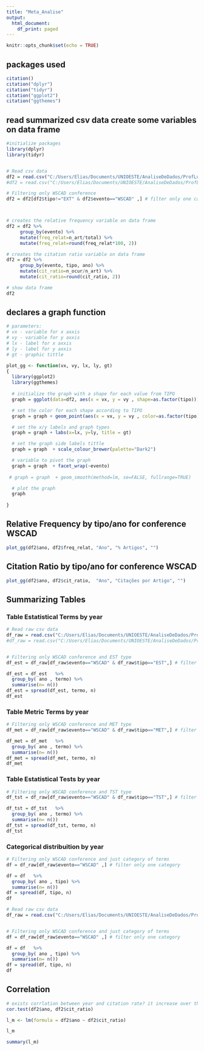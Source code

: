 ---
title: "Meta_Analise"
output:
  html_document:
    df_print: paged
---

```{r setup, include=FALSE}
knitr::opts_chunk$set(echo = TRUE)
```


## packages used
```{r}
citation()
citation("dplyr")
citation("tidyr")
citation("ggplot2")
citation("ggthemes")
```


## read summarized csv data create some variables on data frame
```{r}
#initialize packages
library(dplyr)
library(tidyr)


# Read csv data
df2 = read.csv("C:/Users/Elias/Documents/UNIOESTE/AnaliseDeDados/ProfLuiz/DadosWSCAD/evento_tipo_ano.csv",  header=TRUE, sep=";") 
#df2 = read.csv("C:/Users/Elias/Documents/UNIOESTE/AnaliseDeDados/ProfLuiz/Trabalho/meta_analise/SMPE-UFRGS-master/evento_tipo_ano.csv",  header=TRUE, sep=";") 

# Filtering only WSCAD conference
df2 = df2[df2$tipo!="EXT" & df2$evento=="WSCAD" ,] # filter only one category



# creates the relative frequency variable on data frame
df2 = df2 %>% 
     group_by(evento) %>% 
     mutate(freq_relat=n_art/total) %>%  
     mutate(freq_relat=round(freq_relat*100, 2))

# creates the citation ratio variable on data frame
df2 = df2 %>% 
     group_by(evento, tipo, ano) %>% 
     mutate(cit_ratio=n_ocur/n_art) %>%  
     mutate(cit_ratio=round(cit_ratio, 2))

# show data frame
df2


```

## declares a graph function 
```{r}

# parameters:
# vx - variable for x axxis
# vy - variable for y axxis
# lx - label for x axxis
# ly - label for y axxis
# gt - graphic tittle 

plot_gg <- function(vx, vy, lx, ly, gt)
{
  library(ggplot2)
  library(ggthemes)
  
  # initialize the graph with a shape for each value from TIPO
  graph = ggplot(data=df2, aes(x = vx, y = vy , shape=as.factor(tipo)))

  # set the color for each shape according to TIPO
  graph = graph + geom_point(aes(x = vx, y = vy , color=as.factor(tipo)), size=3)

  # set the x/y labels and graph types
  graph = graph + labs(x=lx, y=ly, title = gt)

  # set the graph side labels tittle 
  graph = graph  + scale_colour_brewer(palette="Dark2")

  # variable to pivot the graph
  graph = graph  + facet_wrap(~evento)
  
 # graph = graph  + geom_smooth(method=lm, se=FALSE, fullrange=TRUE)

  # plot the graph
  graph
  
}


```

## Relative Frequency by tipo/ano for conference WSCAD
```{r}

plot_gg(df2$ano, df2$freq_relat, "Ano", "% Artigos", "")

```

## Citation Ratio by tipo/ano for conference WSCAD
```{r}

plot_gg(df2$ano, df2$cit_ratio,  "Ano", "Citações por Artigo", "")

```



## Summarizing Tables
### Table Estatistical Terms by year
```{r}
# Read raw csv data
df_raw = read.csv("C:/Users/Elias/Documents/UNIOESTE/AnaliseDeDados/ProfLuiz/DadosWSCAD/resultados.csv",  header=TRUE, sep=";") 
#df_raw = read.csv("C:/Users/Elias/Documents/UNIOESTE/AnaliseDeDados/ProfLuiz/Trabalho/meta_analise/SMPE-UFRGS-master/resultados.csv",  header=TRUE, sep=";") 


# Filtering only WSCAD conference and EST type
df_est = df_raw[df_raw$evento=="WSCAD" & df_raw$tipo=="EST",] # filter only one category

df_est = df_est   %>% 
  group_by( ano , termo) %>% 
  summarise(n= n())
df_est = spread(df_est, termo, n)
df_est
```

### Table Metric Terms by year
```{r}
# Filtering only WSCAD conference and MET type
df_met = df_raw[df_raw$evento=="WSCAD" & df_raw$tipo=="MET",] # filter only one category

df_met = df_met   %>% 
  group_by( ano , termo) %>% 
  summarise(n= n())
df_met = spread(df_met, termo, n)
df_met
```

### Table Estatistical Tests by year
```{r}
# Filtering only WSCAD conference and TST type
df_tst = df_raw[df_raw$evento=="WSCAD" & df_raw$tipo=="TST",] # filter only one category

df_tst = df_tst   %>% 
  group_by( ano , termo) %>% 
  summarise(n= n())
df_tst = spread(df_tst, termo, n)
df_tst

```

### Categorical distribuition by year
```{r}
# Filtering only WSCAD conference and just category of terms
df = df_raw[df_raw$evento=="WSCAD" ,] # filter only one category

df = df   %>% 
  group_by( ano , tipo) %>% 
  summarise(n= n())
df = spread(df, tipo, n)
df

```



```{r}
# Read raw csv data
df_raw = read.csv("C:/Users/Elias/Documents/UNIOESTE/AnaliseDeDados/ProfLuiz/DadosWSCAD/resultados2.csv",  header=TRUE, sep=";") 


# Filtering only WSCAD conference and just category of terms
df = df_raw[df_raw$evento=="WSCAD" ,] # filter only one category

df = df   %>% 
  group_by( ano , tipo) %>% 
  summarise(n= n())
df = spread(df, tipo, n)
df


```

## Correlation
```{r}
# exists corrlation between year and citation rate? it increase over the years?
cor.test(df2$ano, df2$cit_ratio)

l_m <- lm(formula = df2$ano ~ df2$cit_ratio)

l_m

summary(l_m)

```



